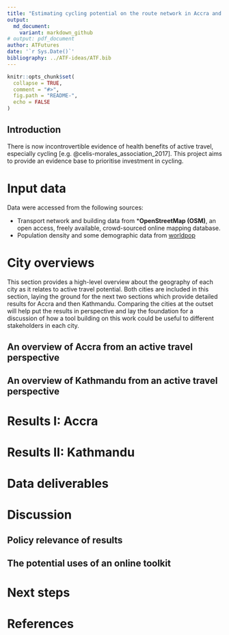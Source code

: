 ```yaml
---
title: "Estimating cycling potential on the route network in Accra and Kathmandu: a feasibility study using open data and open source software"
output:
  md_document:
    variant: markdown_github
# output: pdf_document
author: ATFutures
date: '`r Sys.Date()`'
bibliography: ../ATF-ideas/ATF.bib
---
```


<!-- Note: this is where I'm adding the write-up for now for maximum visibility.
Can go elsewhere, e.g. as a vignette before this is open sourced. -->

```r
knitr::opts_chunk$set(
  collapse = TRUE,
  comment = "#>",
  fig.path = "README-",
  echo = FALSE
)
```

## Introduction

There is now incontrovertible evidence of health benefits of active travel, especially cycling [e.g. @celis-morales_association_2017].
This project aims to provide an evidence base to prioritise investment in cycling.

# Input data

Data were accessed from the following sources:

- Transport network and building data from ***OpenStreetMap (OSM)**, an open access, freely available, crowd-sourced online mapping database.
- Population density and some demographic data from [worldpop](http://www.worldpop.org.uk/)
<!-- - Topographic data from NASA's open SRTM data -->

<!-- Additional data on population densities will be obtained from WorldPop and from NASA's Socioeconomic Data and Applications Center (SDAC). The -->
<!-- former provides static fine-resolution data (100$m^2$, for the year 2013 only), while the latter provides coarser (1$km^2$) future projections -->
<!-- out to 2020. -->


# City overviews

This section provides a high-level overview about the geography of each city as it relates to active travel potential.
Both cities are included in this section, laying the ground for the next two sections which provide detailed results for Accra and then Kathmandu.
Comparing the cities at the outset will help put the results in perspective and lay the foundation for a discussion of how a tool building on this work could be useful to different stakeholders in each city.

## An overview of Accra from an active travel perspective

## An overview of Kathmandu from an active travel perspective

# Results I: Accra

# Results II: Kathmandu

# Data deliverables

# Discussion

## Policy relevance of results

<!-- To what extent has this deliverable (from phase 1) been delivered? -->
<!-- **Deliverables:** This phase will provide clean datasets and summary information about the 'data landscape' of each case study city. -->
<!-- This will relate primarily to population density, trip attractors and transport infrastructure from which to -->
<!-- We will also deliver summaries of the relationships between demographic and transport infrastructure data and an assessment of the quality of local data and priorities for future data collection. -->
<!-- The deliverables will be provided in the form of datasets provided to the WHO and interactive and high quality maps. -->

## The potential uses of an online toolkit

# Next steps

# References

<!-- Anything else to consider here guys? -->
